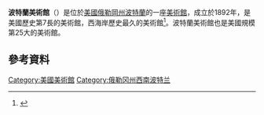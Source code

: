 {{Infobox Museum
 |name         = Portland Art Museum
 |image        = Portland Art Museum.jpg
 |established  = 1892
 |location     =[[美國|美國]][[俄勒岡州|俄勒岡州]][[波特蘭_(俄勒岡州)|波特蘭]]
 |type         = 私立美術館
 |visitors     = 445,000（2002）<ref>[http://otc.traveloregon.com/factsfigs/0303_TravelNews.pdf Travel Oregon] {{webarchive |url=https://web.archive.org/web/20070413153457/http://otc.traveloregon.com/factsfigs/0303_TravelNews.pdf |date=April 13, 2007 }}</ref>
 |director     = Brian J. Ferriso
 |curator      = 
 |website      = [http://portlandartmuseum.org/ portlandartmuseum.org]
{{Infobox NRHP
  | embed = yes
  | name = Portland Art Museum
  | nrhp_type = 
  | designated_other1_name = Portland Historic Landmark<ref>{{citation|author=Portland Historic Landmarks Commission|title=Historic Landmarks -- Portland, Oregon|format=XLS|date=July 2010|url=http://www.portlandonline.com/planning/index.cfm?c=44013&a=146276|accessdate=November 13, 2013}}.</ref>
  | designated_other1_color = lightgreen
  | image = 
  | caption = 
  | location= 1219 SW Park Avenue, Portland, Oregon
  | coordinates = {{coord|45.516211|-122.683515|region:US-OR_type:landmark|format=dms|display=inline,title}}
  | locmapin = USA Portland downtown
  | built = 1932
  | architect = [[Pietro_Belluschi|Pietro Belluschi]]
  | added = 1974年12月31日
  | area = {{convert|1|acre}}
  | governing_body = 私人
  | refnum = 74001710<ref name="nris">{{NRISref|version=2010a}}</ref>
}}
}}

'''波特蘭美術館'''（{{lang-en|Portland Art Museum}}）是位於[[美國|美國]][[俄勒岡州|俄勒岡州]][[波特蘭_(俄勒岡州)|波特蘭]]的一座[[美術館|美術館]]，成立於1892年，是美國歷史第7長的美術館，西海岸歷史最久的美術館<ref name="PAM Brief History">{{cite web | title = About the Museum | publisher = Portland Art Museum | url = http://portlandartmuseum.org/about//history/ | accessdate = 2011-04-13 | archive-date = 2011-12-23 | archive-url = https://web.archive.org/web/20111223104840/http://www.portlandartmuseum.org/about/history/ | dead-url = no }}</ref>。波特蘭美術館也是美國規模第25大的美術館。

==參考資料==
{{Reflist}}
{{Commons category|Portland Art Museum}}
[[Category:美國美術館|Category:美國美術館]]
[[Category:俄勒冈州西南波特兰|Category:俄勒冈州西南波特兰]]
